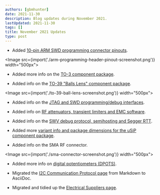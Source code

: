 ```yaml
---
authors: [gbmhunter]
date: 2021-11-30
description: Blog updates during November 2021.
lastUpdated: 2021-11-30
tags: []
title: November 2021 Updates
type: post
---
```


* Added [10-pin ARM SWD programming connector pinouts](/programming/programming-microcontrollers-an-overview/).

<Image src={import('./arm-programming-header-pinout-screenshot.png')} width="500px"></Image>

* Added more info on the [TO-3 component package](/pcb-design/component-packages/to-3-component-package/).

* Added info on the [TO-39 "Balls Lens" component package](/pcb-design/component-packages/to-39-component-package/).

<Image src={import('./to-39-ball-lens-screenshot.png')} width="500px"></Image>

* Added info on the [JTAG and SWD programming/debug interfaces](/programming/programming-microcontrollers-an-overview/).

* Added info on [RF attenuators, transient limiters and EMC software](/electronics/electromagnetic-compatibility-emc/).

* Added info on the [SWV debug protocol, semihosting and Segger RTT](/programming/programming-microcontrollers-an-overview/).

* Added more [variant info and package dimensions for the uSiP component package](/pcb-design/component-packages/usip-component-package/).

* Added info on the SMA RF connector.

<Image src={import('./sma-connector-screenshot.png')} width="500px"></Image>

* Added more info on [digital potentiometers (DPOTS)](/electronics/components/digital-potentiometers-dpots/).

* Migrated the [I2C Communication Protocol page](/electronics/communication-protocols/i2c-communication-protocol/) from Markdown to AsciiDoc.

* Migrated and tidied up the [Electrical Suppliers page](/electronics/general/electrical-suppliers/).

